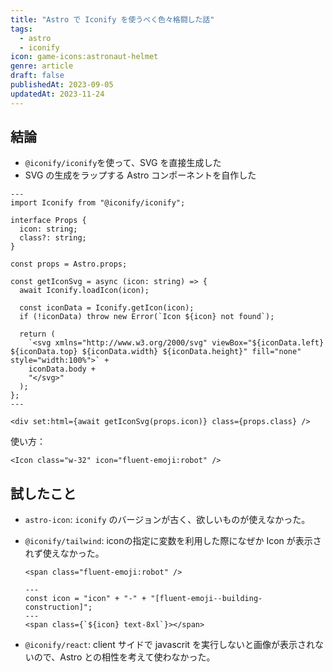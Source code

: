 ```yaml
---
title: "Astro で Iconify を使うべく色々格闘した話"
tags:
  - astro
  - iconify
icon: game-icons:astronaut-helmet
genre: article
draft: false
publishedAt: 2023-09-05
updatedAt: 2023-11-24
---
```


## 結論

- `@iconify/iconify`を使って、SVG を直接生成した
- SVG の生成をラップする Astro コンポーネントを自作した

```astro title=Icon.astro showLineNumbers
---
import Iconify from "@iconify/iconify";

interface Props {
  icon: string;
  class?: string;
}

const props = Astro.props;

const getIconSvg = async (icon: string) => {
  await Iconify.loadIcon(icon);

  const iconData = Iconify.getIcon(icon);
  if (!iconData) throw new Error(`Icon ${icon} not found`);

  return (
    `<svg xmlns="http://www.w3.org/2000/svg" viewBox="${iconData.left} ${iconData.top} ${iconData.width} ${iconData.height}" fill="none" style="width:100%">` +
    iconData.body +
    "</svg>"
  );
};
---

<div set:html={await getIconSvg(props.icon)} class={props.class} />
```

使い方：

```astro title=App.astro showLineNumbers
<Icon class="w-32" icon="fluent-emoji:robot" />
```

## 試したこと

- `astro-icon`: `iconify` のバージョンが古く、欲しいものが使えなかった。
- `@iconify/tailwind`: iconの指定に変数を利用した際になぜか Icon が表示されず使えなかった。

  ```astro title=OK
  <span class="fluent-emoji:robot" />
  ```

  ```astro title=NG
  ---
  const icon = "icon" + "-" + "[fluent-emoji--building-construction]";
  ---
  <span class={`${icon} text-8xl`}></span>
  ```

- `@iconify/react`: client サイドで javascrit を実行しないと画像が表示されないので、Astro との相性を考えて使わなかった。

